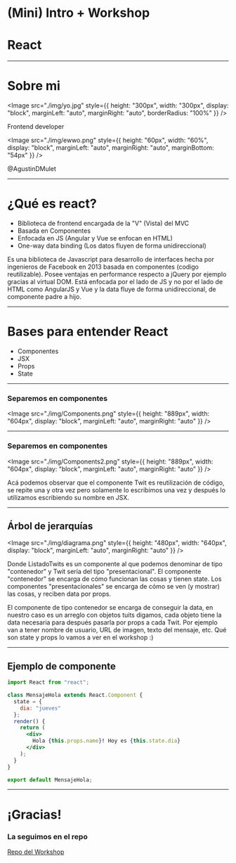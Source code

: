 

<Iconito icono="react" tamanio="10x" />

# (Mini) Intro + Workshop

# React

---

# Sobre mi

<Image
  src="./img/yo.jpg"
  style={{
    height: "300px",
    width: "300px",
    display: "block",
    marginLeft: "auto",
    marginRight: "auto",
    borderRadius: "100%"
  }}
/>

Frontend developer

<Image
  src="./img/ewwo.png"
  style={{
    height: "60px",
    width: "60%",
    display: "block",
    marginLeft: "auto",
    marginRight: "auto",
    marginBottom: "54px"
  }}
/>

<Iconito icono="twitter" tamanio="1x" /> @AgustinDMulet

---

# ¿Qué es react?

- Biblioteca de frontend encargada de la "V" (Vista) del MVC
- Basada en Componentes
- Enfocada en JS (Angular y Vue se enfocan en HTML)
- One-way data binding (Los datos fluyen de forma unidireccional)

<Notes>
  Es una biblioteca de Javascript para desarrollo de interfaces hecha por
  ingenieros de Facebook en 2013 basada en componentes (codigo reutilizable).
  Posee ventajas en performance respecto a jQuery por ejemplo gracias al virtual
  DOM. Está enfocada por el lado de JS y no por el lado de HTML como AngularJS y
  Vue y la data fluye de forma unidireccional, de componente padre a hijo.
</Notes>

---

# Bases para entender React

- Componentes
- JSX
- Props
- State

---

### Separemos en componentes

<Image
  src="./img/Components.png"
  style={{
    height: "889px",
    width: "604px",
    display: "block",
    marginLeft: "auto",
    marginRight: "auto"
  }}
/>

---

### Separemos en componentes

<Image
  src="./img/Components2.png"
  style={{
    height: "889px",
    width: "604px",
    display: "block",
    marginLeft: "auto",
    marginRight: "auto"
  }}
/>

<Notes>
  Acá podemos observar que el componente Twit es reutilización de código, se
  repite una y otra vez pero solamente lo escribimos una vez y después lo
  utilizamos escribiendo su nombre en JSX.
</Notes>

---

## Árbol de jerarquías

<Image
  src="./img/diagrama.png"
  style={{
    height: "480px",
    width: "640px",
    display: "block",
    marginLeft: "auto",
    marginRight: "auto"
  }}
/>

Donde ListadoTwits es un componente al que podemos denominar de tipo "contenedor" y Twit sería del tipo "presentacional".
El componente "contenedor" se encarga de cómo funcionan las cosas y tienen state.
Los componentes "presentacionales" se encarga de cómo se ven (y mostrar) las cosas, y reciben data por props.

<Notes>
  El componente de tipo contenedor se encarga de conseguir la data, en nuestro
  caso es un arreglo con objetos tuits digamos, cada objeto tiene la data
  necesaria para después pasarla por props a cada Twit. Por ejemplo van a tener
  nombre de usuario, URL de imagen, texto del mensaje, etc. Qué son state y
  props lo vamos a ver en el workshop :)
</Notes>

---

## Ejemplo de componente

```jsx
import React from "react";

class MensajeHola extends React.Component {
  state = {
    dia: "jueves"
  };
  render() {
    return (
      <div>
        Hola {this.props.name}! Hoy es {this.state.dia}
      </div>
    );
  }
}

export default MensajeHola;
```

---

# ¡Gracias!

### La seguimos en el repo

[Repo del Workshop](https://github.com/agustinmulet/reactworkshop)
